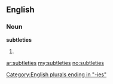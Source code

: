 ==English==

===Noun===
'''subtleties'''

# {{plural of|[[subtlety]]}}

[[Category:English plurals ending in "-ies"]]

[[ar:subtleties]]
[[my:subtleties]]
[[no:subtleties]]
